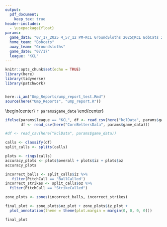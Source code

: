 ```yaml
---
output: 
  pdf_document:
    keep_tex: true
header-includes:
  - \usepackage{float}
params:
  game_data: "07_17_2025 4_57_12 PM-KCL GroundSloths 2025@KCL BobCats 2025_CLEAN.csv"
  home_team: "Bobcats"
  away_team: "Groundsloths"
  game_date: "07/17"
  league: "KCL"
---
```



```r
knitr::opts_chunk$set(echo = TRUE)
library(here)
library(tidyverse)
library(patchwork)


here::i_am("Ump_Reports/ump_report_test.Rmd")
source(here("Ump_Reports", "ump_report.R"))


```


\begin{center}
    \Huge \textbf{Umpire Report}
\end{center}

\begin{center}
    \LARGE \textbf{`r params$away_team` @ `r params$home_team`}
\end{center}

\begin{center}
    \Large `r params$game_date`
\end{center}




```r

ifelse(params$league == "KCL", df <- read_csv(here("kclData", params$game_data)),
       df <- read_csv(here("CornBeltersData", params$game_data)))

#df <- read_csv(here("kclData", params$game_data))

calls <- classify(df)
split_calls <- splits(calls)

```


```r
plots <- rings(calls)
accuracy_plots <- plots$overall + plots$iz + plots$oz
accuracy_plots
```

\newpage

\begin{center}
  \LARGE \textbf{Zone Plots}
\end{center}

```r
incorrect_balls <- split_calls$iz %>%
   filter(PitchCall == 'BallCalled')
incorrect_strikes <- split_calls$oz %>%
  filter(PitchCall == "StrikeCalled")

zone_plots <- zones(incorrect_balls, incorrect_strikes)

final_plot <- zone_plots$oz_plot + zone_plots$iz_plot +
  plot_annotation(theme = theme(plot.margin = margin(0, 0, 0, 0)))

final_plot
```

